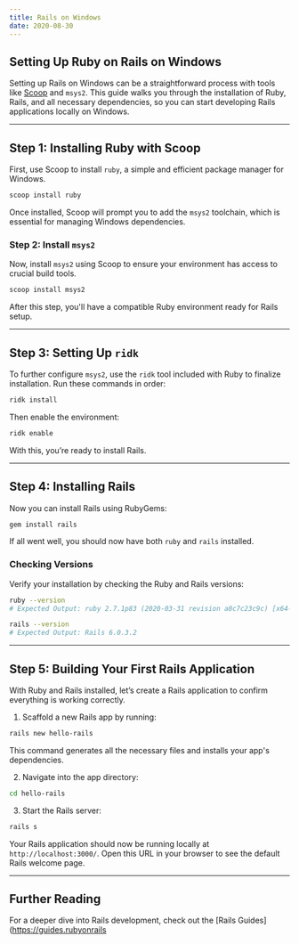 ```yaml
---
title: Rails on Windows
date: 2020-08-30
---
```


## Setting Up Ruby on Rails on Windows

Setting up Rails on Windows can be a straightforward process with tools like [Scoop](https://scoop.sh/) and `msys2`. This guide walks you through the installation of Ruby, Rails, and all necessary dependencies, so you can start developing Rails applications locally on Windows.

---

## Step 1: Installing Ruby with Scoop

First, use Scoop to install `ruby`, a simple and efficient package manager for Windows.

```bash
scoop install ruby
```

Once installed, Scoop will prompt you to add the `msys2` toolchain, which is essential for managing Windows dependencies.

### Step 2: Install `msys2`

Now, install `msys2` using Scoop to ensure your environment has access to crucial build tools.

```bash
scoop install msys2
```

After this step, you'll have a compatible Ruby environment ready for Rails setup.

---

## Step 3: Setting Up `ridk`

To further configure `msys2`, use the `ridk` tool included with Ruby to finalize installation. Run these commands in order:

```bash
ridk install
```

Then enable the environment:

```bash
ridk enable
```

With this, you’re ready to install Rails.

---

## Step 4: Installing Rails

Now you can install Rails using RubyGems:

```bash
gem install rails
```

If all went well, you should now have both `ruby` and `rails` installed.

### Checking Versions

Verify your installation by checking the Ruby and Rails versions:

```bash
ruby --version
# Expected Output: ruby 2.7.1p83 (2020-03-31 revision a0c7c23c9c) [x64-mingw32]

rails --version
# Expected Output: Rails 6.0.3.2
```

---

## Step 5: Building Your First Rails Application

With Ruby and Rails installed, let’s create a Rails application to confirm everything is working correctly.

1. Scaffold a new Rails app by running:

```bash
rails new hello-rails
```

   This command generates all the necessary files and installs your app's dependencies.

2. Navigate into the app directory:

```bash
cd hello-rails
```

3. Start the Rails server:

```bash
rails s
```

Your Rails application should now be running locally at `http://localhost:3000/`. Open this URL in your browser to see the default Rails welcome page.

---

## Further Reading

For a deeper dive into Rails development, check out the [Rails Guides](https://guides.rubyonrails
